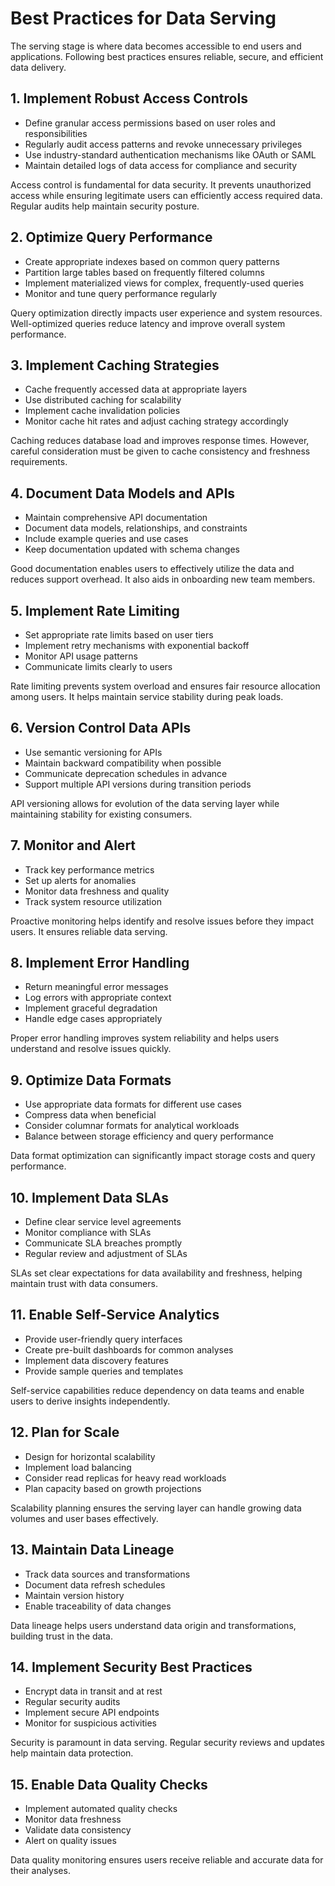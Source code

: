 # Best Practices for Data Serving

The serving stage is where data becomes accessible to end users and applications. Following best practices ensures reliable, secure, and efficient data delivery.

## 1. Implement Robust Access Controls
- Define granular access permissions based on user roles and responsibilities
- Regularly audit access patterns and revoke unnecessary privileges
- Use industry-standard authentication mechanisms like OAuth or SAML
- Maintain detailed logs of data access for compliance and security

Access control is fundamental for data security. It prevents unauthorized access while ensuring legitimate users can efficiently access required data. Regular audits help maintain security posture.

## 2. Optimize Query Performance 
- Create appropriate indexes based on common query patterns
- Partition large tables based on frequently filtered columns
- Implement materialized views for complex, frequently-used queries
- Monitor and tune query performance regularly

Query optimization directly impacts user experience and system resources. Well-optimized queries reduce latency and improve overall system performance.

## 3. Implement Caching Strategies
- Cache frequently accessed data at appropriate layers
- Use distributed caching for scalability
- Implement cache invalidation policies
- Monitor cache hit rates and adjust caching strategy accordingly

Caching reduces database load and improves response times. However, careful consideration must be given to cache consistency and freshness requirements.

## 4. Document Data Models and APIs
- Maintain comprehensive API documentation
- Document data models, relationships, and constraints
- Include example queries and use cases
- Keep documentation updated with schema changes

Good documentation enables users to effectively utilize the data and reduces support overhead. It also aids in onboarding new team members.

## 5. Implement Rate Limiting
- Set appropriate rate limits based on user tiers
- Implement retry mechanisms with exponential backoff
- Monitor API usage patterns
- Communicate limits clearly to users

Rate limiting prevents system overload and ensures fair resource allocation among users. It helps maintain service stability during peak loads.

## 6. Version Control Data APIs
- Use semantic versioning for APIs
- Maintain backward compatibility when possible
- Communicate deprecation schedules in advance
- Support multiple API versions during transition periods

API versioning allows for evolution of the data serving layer while maintaining stability for existing consumers.

## 7. Monitor and Alert
- Track key performance metrics
- Set up alerts for anomalies
- Monitor data freshness and quality
- Track system resource utilization

Proactive monitoring helps identify and resolve issues before they impact users. It ensures reliable data serving.

## 8. Implement Error Handling
- Return meaningful error messages
- Log errors with appropriate context
- Implement graceful degradation
- Handle edge cases appropriately

Proper error handling improves system reliability and helps users understand and resolve issues quickly.

## 9. Optimize Data Formats
- Use appropriate data formats for different use cases
- Compress data when beneficial
- Consider columnar formats for analytical workloads
- Balance between storage efficiency and query performance

Data format optimization can significantly impact storage costs and query performance.

## 10. Implement Data SLAs
- Define clear service level agreements
- Monitor compliance with SLAs
- Communicate SLA breaches promptly
- Regular review and adjustment of SLAs

SLAs set clear expectations for data availability and freshness, helping maintain trust with data consumers.

## 11. Enable Self-Service Analytics
- Provide user-friendly query interfaces
- Create pre-built dashboards for common analyses
- Implement data discovery features
- Provide sample queries and templates

Self-service capabilities reduce dependency on data teams and enable users to derive insights independently.

## 12. Plan for Scale
- Design for horizontal scalability
- Implement load balancing
- Consider read replicas for heavy read workloads
- Plan capacity based on growth projections

Scalability planning ensures the serving layer can handle growing data volumes and user bases effectively.

## 13. Maintain Data Lineage
- Track data sources and transformations
- Document data refresh schedules
- Maintain version history
- Enable traceability of data changes

Data lineage helps users understand data origin and transformations, building trust in the data.

## 14. Implement Security Best Practices
- Encrypt data in transit and at rest
- Regular security audits
- Implement secure API endpoints
- Monitor for suspicious activities

Security is paramount in data serving. Regular security reviews and updates help maintain data protection.

## 15. Enable Data Quality Checks
- Implement automated quality checks
- Monitor data freshness
- Validate data consistency
- Alert on quality issues

Data quality monitoring ensures users receive reliable and accurate data for their analyses.
